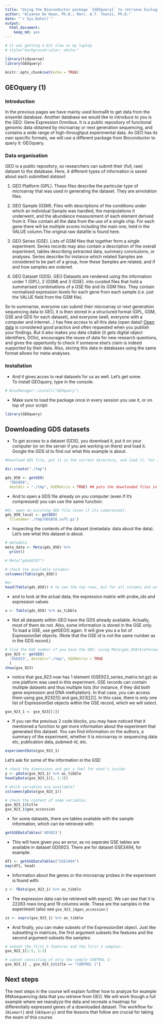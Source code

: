 ```yaml
---
title: "Using the Bioconductor package `{GEOquery}` to retrieve biological data from the NCBI GEO database"
author: "Alyanne De Haan, Ph.D.; Marc. A.T. Teunis, Ph.D."
date: "`r Sys.Date()`"
output: 
  html_document: 
    keep_md: yes
---
```


```r
# it was getting a bit slow in my laptop
# style="background-color: white;"

library(tidyverse) 
library(GEOquery)

```
 
```r
knitr::opts_chunk$set(echo = TRUE)
```

## GEOquery (1)

### Introduction

In the previous pages we have mainly used biomaRt to get data from the ensembl database. Another database we would like to introduce to you is the GEO: Gene Expression Omnibus. It is a public repository of functional genomic data obtained by microarray or next generation sequencing, and contains a wide range of high-throughput experimental data. 
As GEO has its own specific formats, we will use a different package from Bioconductor to query it: GEOquery.

### Data organisation
GEO is a public repository, so researchers can submit their (full, raw) dataset to the database. Here, 4 different types of information is saved about each submitted _dataset_:

1. GEO Platform (GPL). These files describe the particular type of microarray that was used in generating the dataset. They are annotation files.  

2. GEO Sample (GSM). Files with descriptions of the conditions under which an individual Sample was handled, the manipulations it underwent, and the abundance measurement of each element derived from it. Files contain all the data from the use of a single chip. For each gene there will be multiple scores including the main one, held in the VALUE column.The original raw datafile is found here.  
  
3. GEO Series (GSE). Lists of GSM files that together form a single experiment. Series records may also contain a description of the overall experiment, tables describing extracted data, summary conclusions, or analyses. Series describe for instance which related Samples are considered to be part of a group, how these Samples are related, and if and how samples are ordered.  

4. GEO Dataset (GDS). GEO Datasets are rendered using the information under 1 (GPL), 2 (GSM) and 3 (GSE). into curated files that hold a summarised combinations of a GSE file and its GSM files. They contain normalised expression levels for each gene from each sample (i.e. just the VALUE field from the GSM file). 

So to summarise, everyone can submit their microarray or next generation sequencing data to GEO, it is then stored in a structured format (GPL, GSM, GSE and GDS for each dataset), and everyone (well, everyone with a computer and internet...) has free access to all this data (open data)! [Open data](https://www.openaccess.nl/nl) is considered good practice and often requested when you publish your findings. But it also makes you data citable (it gets digital object identifiers, DOIs), encourages the reuse of data for new research questions, and gives the oppertunity to check if someone else's claim is indeed supported by their data. Also, storing this data in databases using the same format allows for meta-analyses.

### Installation

* And it gives acces to real datasets for us as well. Let's get some.  
  To install GEOquery, type in the console:
```r
# BiocManager::install("GEOquery")
```

* Make sure to load the package once in every session you use it, or on top of your script:
```r
library(GEOquery)
```

## Downloading GDS datasets

* To get access to a dataset (GDS), you download it, put it on your computer (or on the server if you are working on there) and load it.
Google the GDS id to find out what this example is about.
```r
#Download GDS file, put it in the current directory, and load it. For instance dataset GDS858:

dir.create("./tmp")

gds_858 <- getGEO(
  "GDS858", 
  destdir = "./tmp", GSEMatrix = TRUE) ## puts the downloaded files in the root of your project
```

* And to open a GDS file already on you computer (even if it's compressed) you can use the same function:
```r
#Or, open an existing GDS file (even if its compressed):
gds_858_local <- getGEO(
  filename='./tmp/GDS858.soft.gz')
```

* Inspecting the contents of the dataset (metadata: data about the data). Let's see what this dataset is about.
```r
# metadata
meta_data <- Meta(gds_858) %>% 
  print()

# Meta("gds68787")

```


```r
# check the available columns:
colnames(Table(gds_858))

```


```r
#or
head(Table(gds_858)) # to see the top rows, but for all columns and un-abbreviated content.
```

* and to look at the actual data; the expression matrix with probe_ids and expression values
```r
x <- Table(gds_858) %>% as_tibble 
```


* Not all datasets within GEO have the GDS already available. Actually, most of them do not. Also, some information is stored in the GSE only. To load a GSE, use getGEO() again. It will give you a a list of ExpressionSet objects. (Note that the GSE id is not the same number as in the GDS record.) 

```r
# find the GSE number if you have the GDS: using Meta(gds_858)$reference_series
gse_923 <- getGEO(
  'GSE923', destdir="./tmp", GSEMatrix = TRUE
  )
show(gse_923)
```

* notice that gse_923 now has 1 element (GSE923_series_matrix.txt.gz) as one platform was used in this experiment. GSE records can contain multiple datasets and thus multiple lists (for instance, if they did both gene expression and DNA methylation). In that case, you can access them using gse_923[[1]] and gse_923[[2]]. In this case, there is only one list of ExpressionSet objects within the GSE record, which we will select.

```r
gse_923_1 <- gse_923[[1]]
```

* If you ran the previous 2 code blocks, you may have noticed that it mentioned a function to get more information about the experiment that generated this dataset. You can find information on the authors, a summary of the experiment, whether it is microarray or sequencing data etc, publication data, pubmed-id, etc.
```r
experimentData(gse_923_1)
```

Let's ask for some of the information in the GSE:
```r
# check the dimensions and get a feel for what's inside:
y <- pData(gse_923_1) %>% as_tibble
head(pData(gse_923_1)[, 1:3])
```

```r
# which variables are available?
colnames(pData(gse_923_1))
```

```r
# check the content of some variables. 
gse_923_1$title
gse_923_1$geo_accession
```


* for some datasets, there are tables available with the sample information, which can be retrieved with:
```r
getGSEDataTables('GDS923')
```

*  This will have given you an error, as no seperate GSE tables are available in dataset GDS923. There are for dataset GSE3494, for example:
  
```r
df1 <- getGSEDataTables("GSE3494")
map(df1, head)

```

* Information about the genes or the microarray probes in the experiment is found with:  
```r
z <- fData(gse_923_1) %>% as_tibble
```

* The expression data can be retrieved with exprs(). We can see that it is 22283 rows long and 19 columns wide. These are the  samples in the experiment (also see `gse_923_1$geo_accession` )
```r
zz <- exprs(gse_923_1) %>% as_tibble
```

* And finally, you can make subsets of the ExpressionSet object. Just like subsetting in matrices, the first argument subsets the features and the second argument subsets the samples:

```r
# subset the first 5 features and the first 3 samples:
gse_923_1[1:5, 1:3]
```

```r
# subset consisting of only the sample CONTROL 1:
gse_923_1[ , gse_923_1$title == "CONTROL 1"]

```


<!-- https://www.stat.purdue.edu/bigtap/online/docs/Introduction_to_Microarray_Analysis_GSE15947.html -->

<!-- https://warwick.ac.uk/fac/sci/moac/people/students/peter_cock/r/heatmap/ -->

<!-- https://github.com/BenjaminAdelaide/DNAMeth_Microarray_Tutorial/blob/master/Tutorial.md -->

## Next steps
The next steps in the course will explain further how to analyze for example RNAsequencing data that you retrieve from GEO. We will work though a full example where we reanalyze the data and recreate a heatmap for differentially expressed genes of a downloaded dataset. The workflow for `{Biomart}` and `{GEOquery}` and the lessons that follow are crucial for taking the exam of this course. 




